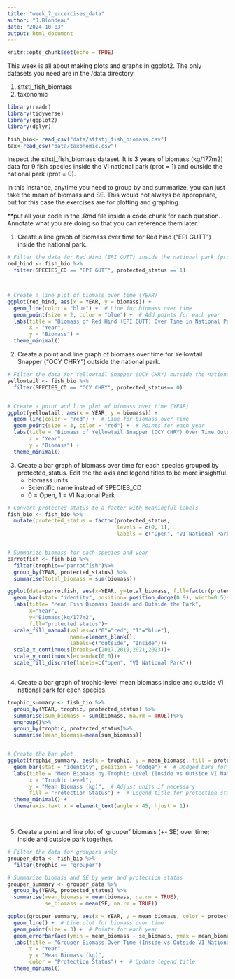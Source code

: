 ```yaml
---
title: "week_7_excercises_data"
author: "J.Blondeau"
date: "2024-10-03"
output: html_document
---
```


```r
knitr::opts_chunk$set(echo = TRUE)
```


This week is all about making plots and graphs in ggplot2.  The only datasets you need are in the /data directory.

1) sttstj_fish_biomass
2) taxonomic

```r
library(readr)
library(tidyverse)
library(ggplot2)
library(dplyr)

fish_bio<- read_csv("data/sttstj_fish_biomass.csv")
tax<-read_csv("data/taxonomic.csv")

```

Inspect the sttstj_fish_biomass dataset.  It is 3 years of biomass (kg/177m2) data for 9 fish species inside the VI national park (prot = 1) and outside the national park (prot = 0). 

In this instance, anytime you need to group by and summarize, you can just take the mean of biomass and SE.  This would not always be appropriate, but for this case the exercises are for plotting and graphing.

**put all your code in the .Rmd file inside a code chunk for each question.  Annotate what you are doing so that you can reference them later.

1. Create a line graph of biomass over time for Red hind ("EPI GUTT") inside the national park.
```r
# Filter the data for Red Hind (EPI GUTT) inside the national park (protected_status == 1)
red_hind <- fish_bio %>%
  filter(SPECIES_CD == "EPI GUTT", protected_status == 1)



# Create a line plot of biomass over time (YEAR)
ggplot(red_hind, aes(x = YEAR, y = biomass)) +
  geom_line(color = "blue") +  # Line for biomass over time
  geom_point(size = 2, color = "blue") +  # Add points for each year
  labs(title = "Biomass of Red Hind (EPI GUTT) Over Time in National Park",
       x = "Year",
       y = "Biomass") +
  theme_minimal()
```



2. Create a point and line graph of biomass over time for Yellowtail Snapper ("OCY CHRY") outside the national park.
```r
# Filter the data for Yellowtail Snapper (OCY CHRY) outside the national park (protected_status == 0)
yellowtail <- fish_bio %>%
  filter(SPECIES_CD == "OCY CHRY", protected_status== 0)


# Create a point and line plot of biomass over time (YEAR)
ggplot(yellowtail, aes(x = YEAR, y = biomass)) +
  geom_line(color = "red") +  # Line for biomass over time
  geom_point(size = 3, color = "red") +  # Points for each year
  labs(title = "Biomass of Yellowtail Snapper (OCY CHRY) Over Time Outside the National Park",
       x = "Year",
       y = "Biomass") +
  theme_minimal()


```

3. Create a bar graph of biomass over time for each species grouped by protected_status.  Edit the the axis and legend titles to be more insightful.
    - biomass units
    - Scientific name instead of SPECIES_CD
    - 0 = Open, 1 = VI National Park
    
```r

# Convert protected_status to a factor with meaningful labels
fish_bio <- fish_bio %>%
  mutate(protected_status = factor(protected_status, 
                                   levels = c(0, 1),
                                   labels = c("Open", "VI National Park")))


# Summarize biomass for each species and year
parrotfish <- fish_bio %>%
  filter(trophic=="parrotfish")%>%
  group_by(YEAR, protected_status) %>%
  summarise(total_biomass = sum(biomass))

ggplot(data=parrotfish, aes(x=YEAR, y=total_biomass, fill=factor(protected_status)))+
  geom_bar(stat= "identity", position= position_dodge(0.9), width=0.5)+
  labs(title= "Mean Fish Biomass Inside and Outside the Park",
       x="Year", 
       y="Biomass(kg/177m2",
       fill="protected status")+
  scale_fill_manual(values=c("0"="red", "1"="blue"), 
                    name=element_blank(),
                    labels=c("outside", "Inside"))+
  scale_x_continuous(breaks=c(2017,2019,2021,2023))+
  scale_y_continuous(expand=c(0,0))+
  scale_fill_discrete(labels=c("open", "VI National Park"))



```

    
4. Create a bar graph of trophic-level mean biomass inside and outside VI national park for each species.


```r

trophic_summary <- fish_bio %>%
  group_by(YEAR, trophic, protected_status) %>%
  summarise(sum_biomass = sum(biomass, na.rm = TRUE))%>%
  ungroup()%>%
  group_by(trophic, protected_status)%>%
  summarise(mean_biomass=mean(sum_biomass))


# Create the bar plot
ggplot(trophic_summary, aes(x = trophic, y = mean_biomass, fill = protected_status)) +
  geom_bar(stat = "identity", position = "dodge") +  # Dodged bars for inside/outside the park
  labs(title = "Mean Biomass by Trophic Level (Inside vs Outside VI National Park)",
       x = "Trophic Level",
       y = "Mean Biomass (kg)",  # Adjust units if necessary
       fill = "Protection Status") +  # Legend title for protection status
  theme_minimal() +
  theme(axis.text.x = element_text(angle = 45, hjust = 1))




```







5. Create a point and line plot of 'grouper' biomass (+- SE) over time; inside and outside park together.



```r
# Filter the data for groupers only
grouper_data <- fish_bio %>%
  filter(trophic == "grouper")

# Summarize biomass and SE by year and protection status
grouper_summary <- grouper_data %>%
  group_by(YEAR, protected_status) %>%
  summarise(mean_biomass = mean(biomass, na.rm = TRUE),
            se_biomass = mean(SE, na.rm = TRUE)) 

ggplot(grouper_summary, aes(x = YEAR, y = mean_biomass, color = protected_status)) +
  geom_line() +  # Line plot for biomass over time
  geom_point(size = 3) +  # Points for each year
  geom_errorbar(aes(ymin = mean_biomass - se_biomass, ymax = mean_biomass + se_biomass), width = 0.2) +  # Error bars for SE
  labs(title = "Grouper Biomass Over Time (Inside vs Outside VI National Park)",
       x = "Year",
       y = "Mean Biomass (kg)",
       color = "Protection Status") +  # Update legend title
  theme_minimal()







```








